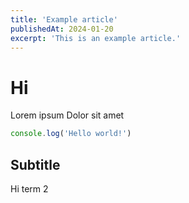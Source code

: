 ```yaml
---
title: 'Example article'
publishedAt: 2024-01-20
excerpt: 'This is an example article.'
---
```


# Hi

Lorem ipsum
Dolor sit amet

```ts title="example.ts"
console.log('Hello world!')
```

## Subtitle

Hi term 2
